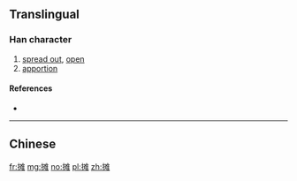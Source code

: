 {{also|攤}}
==Translingual==

===Han character===
{{Han char|rn=64|rad=手|as=10|sn=13|four=|canj=手水人土 (QEOG)}}

# [[spread out]], [[open]]
# [[apportion]]

====References====
* {{Han ref|kx=0449.081|hdz=31939.040|uh=644A|ud=25674}}

----

==Chinese==
{{zh-see|攤}}

[[fr:摊]]
[[mg:摊]]
[[no:摊]]
[[pl:摊]]
[[zh:摊]]
